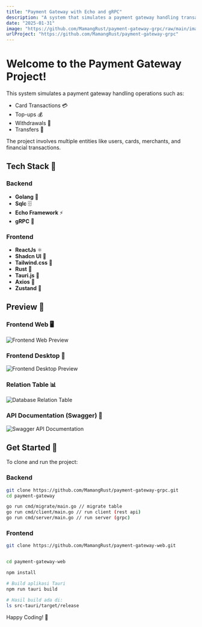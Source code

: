 ```yaml
---
title: "Payment Gateway with Echo and gRPC"
description: "A system that simulates a payment gateway handling transactions like card payments, top-ups, withdrawals, and transfers."
date: "2025-01-31"
image: "https://github.com/MamangRust/payment-gateway-grpc/raw/main/images/preview_payment.png?raw=true"
urlProject: "https://github.com/MamangRust/payment-gateway-grpc"
---
```



# **Welcome to the Payment Gateway Project!**

This system simulates a payment gateway handling operations such as:

- Card Transactions 💳
- Top-ups 💰
- Withdrawals 🏧
- Transfers 🔄

The project involves multiple entities like users, cards, merchants, and financial transactions.

## **Tech Stack** 🚀

### Backend

- **Golang** 🐹  
- **Sqlc** 🗄️  
- **Echo Framework** ⚡  
- **gRPC** 🔌  

### Frontend

- **ReactJs** ⚛️  
- **Shadcn UI** 🎨  
- **Tailwind.css** 🌊  
- **Rust** 🦀  
- **Tauri.js** 🚀  
- **Axios** 🔗  
- **Zustand** 🐻  



## **Preview** 📸

### **Frontend Web** 🖥️
<img src="https://github.com/MamangRust/payment-gateway-grpc/raw/main/images/preview_payment.png?raw=true" alt="Frontend Web Preview" width={600} height={400} />

### **Frontend Desktop** 🏢
<img src="https://github.com/MamangRust/payment-gateway-grpc/raw/main/images/preview_payment_desktop.png?raw=true" alt="Frontend Desktop Preview" width={600} height={400} />

### **Relation Table** 📊
<img src="https://github.com/MamangRust/payment-gateway-grpc/raw/main/images/relation-table.png?raw=true" alt="Database Relation Table" width={600} height={400} />

### **API Documentation (Swagger)** 📜
<img src="https://github.com/MamangRust/payment-gateway-grpc/raw/main/images/swagger_3.png?raw=true" alt="Swagger API Documentation" width={600} height={400} />

## **Get Started** 🏁

To clone and run the project:

### Backend

```sh
git clone https://github.com/MamangRust/payment-gateway-grpc.git
cd payment-gateway

go run cmd/migrate/main.go // migrate table
go run cmd/client/main.go // run client (rest api)
go run cmd/server/main.go // run server (grpc)

```

### Frontend
```sh
git clone https://github.com/MamangRust/payment-gateway-web.git


cd payment-gateway-web

npm install

# Build aplikasi Tauri
npm run tauri build

# Hasil build ada di:
ls src-tauri/target/release


```

Happy Coding! 🚀
